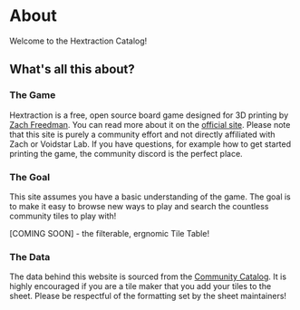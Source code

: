 # About

Welcome to the Hextraction Catalog!

## What's all this about?
### The Game
Hextraction is a free, open source board game designed for 3D printing by [Zach Freedman](https://www.youtube.com/@ZackFreedman). You can read more about it on the [official site](https://www.playhextraction.com/what-in-tarnation). Please note that this site is purely a community effort and not directly affiliated with Zach or Voidstar Lab. If you have questions, for example how to get started printing the game, the community discord is the perfect place.
### The Goal
This site assumes you have a basic understanding of the game. The goal is to make it easy to browse new ways to play and search the countless community tiles to play with!

\[COMING SOON] - the filterable, ergnomic Tile Table!

### The Data
The data behind this website is sourced from the [Community Catalog](https://docs.google.com/spreadsheets/d/1JfqIVOjToIS0rCQC8AIWeRLpMmSNDphn8_660eaTjaY/edit?gid=414788452#gid=414788452&fvid=104313283). It is highly encouraged if you are a tile maker that you add your tiles to the sheet. Please be respectful of the formatting set by the sheet maintainers!